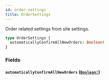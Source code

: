 ```yaml
---
id: order-settings
title: OrderSettings
---
```


Order related settings from site settings.

```graphql
type OrderSettings {
  automaticallyConfirmAllNewOrders: Boolean!
}
```

### Fields

#### `automaticallyConfirmAllNewOrders` ([`Boolean!`](/api-reference/scalars/boolean.mdx))
